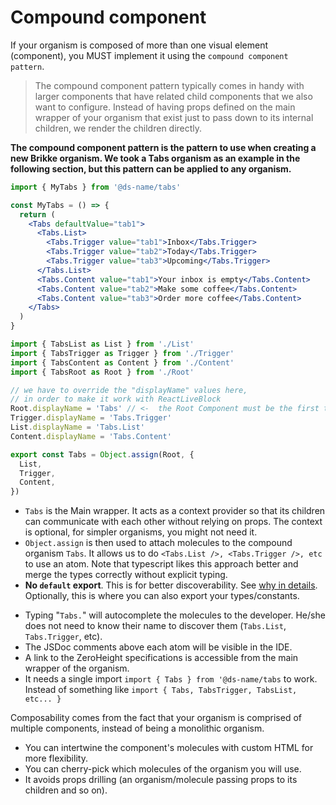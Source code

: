 
<Meta title="Docs/Patterns/Compound Component" />

# Compound component

If your organism is composed of more than one visual element (component), you MUST implement it using the
`compound component pattern`.

> The compound component pattern typically comes in handy with larger components that have related child components that we also want to configure.
> Instead of having props defined on the main wrapper of your organism that exist just to pass down to its internal children, we render the children directly.

**The compound component pattern is the pattern to use when creating a new Brikke
organism. We took a Tabs organism as an example in the following section, but this
pattern can be applied to any organism.**

<StoryHeading label="Using a compound component" />

```jsx title="/src/MyPage/MyTabs/index.tsx"
import { MyTabs } from '@ds-name/tabs'

const MyTabs = () => {
  return (
    <Tabs defaultValue="tab1">
      <Tabs.List>
        <Tabs.Trigger value="tab1">Inbox</Tabs.Trigger>
        <Tabs.Trigger value="tab2">Today</Tabs.Trigger>
        <Tabs.Trigger value="tab3">Upcoming</Tabs.Trigger>
      </Tabs.List>
      <Tabs.Content value="tab1">Your inbox is empty</Tabs.Content>
      <Tabs.Content value="tab2">Make some coffee</Tabs.Content>
      <Tabs.Content value="tab3">Order more coffee</Tabs.Content>
    </Tabs>
  )
}
```

<StoryHeading label="Implementation" />

```jsx title="/packages/tabs/src/index.tsx"
import { TabsList as List } from './List'
import { TabsTrigger as Trigger } from './Trigger'
import { TabsContent as Content } from './Content'
import { TabsRoot as Root } from './Root'

// we have to override the "displayName" values here,
// in order to make it work with ReactLiveBlock
Root.displayName = 'Tabs' // <-  the Root Component must be the first to be set 🤷
Trigger.displayName = 'Tabs.Trigger'
List.displayName = 'Tabs.List'
Content.displayName = 'Tabs.Content'

export const Tabs = Object.assign(Root, {
  List,
  Trigger,
  Content,
})
```

<StoryHeading label="Explanation" />

- `Tabs` is the Main wrapper. It acts as a context provider so that its children can communicate with each other without relying on props. The context is optional, for simpler organisms, you might not need it.
- `Object.assign` is then used to attach molecules to the compound organism `Tabs`. It allows us to do `<Tabs.List />, <Tabs.Trigger />, etc` to use an atom. Note that typescript likes this approach better and merge the types correctly without explicit typing.
- **No `default` export**. This is for better discoverability.
  See [why in details](https://basarat.gitbook.io/typescript/main-1/defaultisbad). Optionally, this is where you can also export your types/constants.

<StoryHeading label="Benefits" />

<StoryHeading label="Discoverability" heading="h3" />

- Typing "`Tabs.`" will autocomplete the molecules to the developer. He/she does not need to know their name to discover them (`Tabs.List`, `Tabs.Trigger`, etc).
- The JSDoc comments above each atom will be visible in the IDE.
- A link to the ZeroHeight specifications is accessible from the main wrapper of the organism.
- It needs a single import `import { Tabs } from '@ds-name/tabs` to work. Instead of something like `import { Tabs, TabsTrigger, TabsList, etc... }`

<StoryHeading label="Composability" heading="h3" />

Composability comes from the fact that your organism is comprised of multiple components, instead of being a monolithic organism.

- You can intertwine the component's molecules with custom HTML for more flexibility.
- You can cherry-pick which molecules of the organism you will use.
- It avoids props drilling (an organism/molecule passing props to its children and so on).
